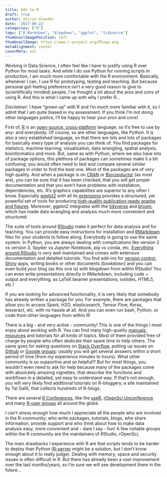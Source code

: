 ```yaml
---
title: Ode to R
draft: true
author: Shirin Glander
date: '2017-09-22'
categories: ["R"]
tags: ["R Markdown", "blogdown", "ggplot", "tidyverse"]
thumbnailImagePosition: left
thumbnailImage: https://www.r-project.org/Rlogo.png
metaAlignment: center
coverMeta: out
---
```


Working in Data Science, I often feel like I have to justify using R over Python for most tasks. And while I do use Python for running scripts in production, I am much more comfortable with the R environment. Basically, whenever I can, I use R for prototyping, testing and teaching. But because personal gut-feeling preference isn't a very good reason to give to (scientifically minded) people, I've thought a lot about the pros and cons of using R. And this is what I came up with why I prefer R...

*Disclaimer:* I have "grown up" with R and I'm much more familiar with it, so I admit that I am quite biased in my assessment. If you think I'm not doing other languages justice, I'll be happy to hear your pros and cons!

First of, [R](https://www.r-project.org/) is an [open-source, cross-platform](https://cran.r-project.org/) language, so it's free to use by any- and everybody. Of course, so are other languages, like Python.
It is also a very established language, so that there are lots and lots of packages for basically every type of analysis you can think of. You find packages for statistics, machine learning, visualization, data wrangling, spatial analysis, bioinformatics and more.
But, same as with Python, where we also have lots of package options, this plethora of packages can sometimes make it a bit confusing: you would often need to test and compare several similar packages in order to find the best one.
Most of the packages are of very high quality. And when a package is on [CRAN](https://cran.r-project.org/web/packages/available_packages_by_name.html) or [Bioconductor](https://www.bioconductor.org/) (as most are), you can be sure that it has been checked, that you will get proper documentation and that you won't have problems with installation, dependencies, etc. 
R's graphics capabilities are superior to any other I know. Especially [ggplot2](http://ggplot2.org/) with all its [extensions](http://www.ggplot2-exts.org/) provides a structured, yet powerful set of tools for producing [high-quality publication-ready graphs and figures](http://www.r-graph-gallery.com/portfolio/ggplot2-package/).
Moreover, ggplot2 integrates with the [tidyverse](https://www.tidyverse.org/) and [broom](https://cran.r-project.org/web/packages/broom/vignettes/broom.html), which has made data wrangling and analysis much more convenient and structured.

The suite of tools around [RStudio](https://www.rstudio.com/) make it perfect for data analysis and for teaching. You can provide easy instructions for installation and [RMarkdown](http://rmarkdown.rstudio.com/) files for your students to follow along. Everybody is going to use the same system. In Python, you are always dealing with complications like version 2 vs version 3, Spyder vs Jupyter Notebook, pip vs conda, etc. 
[Everything around RStudio](https://www.rstudio.com/products/rpackages/) is very well maintained and comes with extensive documentation and detailed tutorials. You find add-ins for [version control](https://support.rstudio.com/hc/en-us/articles/200532077-Version-Control-with-Git-and-SVN), [Shiny](http://shiny.rstudio.com/) apps, writing books or other documents (bookdown) and you can even build your blog (as this one is) with blogdown from within RStudio!
You can even write presentations directly in RMarkdown, including code + output and everything, as LaTeX beamer presentations, ioslides, HTML5, etc.!

If you are looking for advanced functionality, it is very likely that somebody has already written a package for you. For example, there are packages that allow you to access Spark, H2O, elasticsearch, Tensor Flow, Keras, tesseract, etc. with no hassle at all. And you can even run bash, Python, or code from other languages from within R!

There is a big - and very active - community! This is one of the things I most enjoy about working with R. You can find many high-quality [manuals](https://cran.r-project.org/manuals.html), [resources](https://cran.r-project.org/other-docs.html) and tutorials for all kinds of topics. Most of them provided free of charge by people who often dedicate their spare time to help others. The same goes for asking questions on [Stack Overflow](https://stackoverflow.com/questions/tagged/r), putting up issues on [Github](https://github.com/) or [Google groups](https://groups.google.com/forum/#!forum/r-help-archive): usually you will get several answers within a short period of time (from my experience minutes to hours). What other community is so supportive and so helpful!?
But for most things, you wouldn't even need to ask for help because many of the packages come with absolutely amazing vignettes, that describe the functions and workflows in a detailed, yet easy to understand way. 
If that's not enough, you will very likely find additional tutorials on R-bloggers, a site maintained by Tal Galili, that collects hundreds of R-blogs. 

There are several [R Conferences](https://www.r-project.org/conferences.html), like the [useR](https://user2018.r-project.org/), [rOpenSci Unconference](https://ropensci.org/community/events.html) and many [R-user groups](https://jumpingrivers.github.io/meetingsR/r-user-groups.html) all around the globe.

I can't stress enough how much I appreciate all the people who are involved in the R-community; who write packages, tutorials, blogs, who share information, provide support and who think about how to make data analysis easy, more convenient and - dare I say - fun!
A few notable groups within the R community are the maintainers of RStudio, rOpenSci, 

The main drawbacks I experience with R are that scripts tends to be harder to deploy than Python ([R-server](https://www.microsoft.com/en-us/cloud-platform/r-server) might be a solution, but I don't know enough about it to really judge). Dealing with memory, space and security issues is often difficult in R. But there has already been a vast improvement over the last months/years, so I'm sure we will see development there in the future...